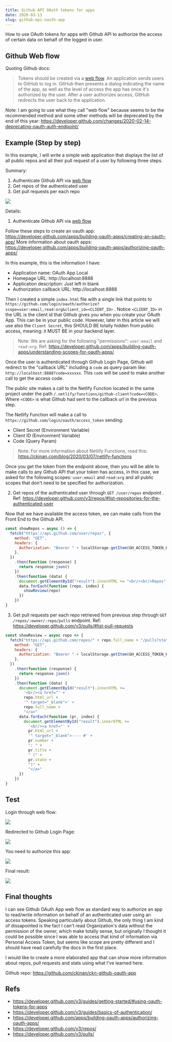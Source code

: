 ```yaml
---
title: Github API OAuth tokens for apps
date: 2020-03-13
slug: github-api-oauth-app
---
```


How to use OAuth tokens for apps with Github API to authorize the access of certain data on behalf of the logged in user.

## Github Web flow

Quoting Github docs:

> Tokens should be created via a [web flow](https://developer.github.com/apps/building-oauth-apps/authorizing-oauth-apps/). An application sends users to GitHub to log in. GitHub then presents a dialog indicating the name of the app, as well as the level of access the app has once it's authorized by the user. After a user authorizes access, GitHub redirects the user back to the application.

Note: I am going to use what they call "web flow" because seems to be the recommended method and some other methods will be deprecated by the end of this year: https://developer.github.com/changes/2020-02-14-deprecating-oauth-auth-endpoint/

## Example (Step by step)

In this example, I will write a simple web application that displays the list of all public repos and all their pull request of a user by following three steps.

Summary:

1. Authenticate Github API via [web flow](https://developer.github.com/apps/building-oauth-apps/authorizing-oauth-apps/)
2. Get repos of the authenticated user
3. Get pull requests per each repo

![](./images/0.png)

Details:

1. Authenticate Github API via [web flow](https://developer.github.com/apps/building-oauth-apps/authorizing-oauth-apps/)

Follow these steps to create an oauth app: https://developer.github.com/apps/building-oauth-apps/creating-an-oauth-app/
More information about oauth apps: https://developer.github.com/apps/building-oauth-apps/authorizing-oauth-apps/

In this example, this is the information I have:

- Application name: OAuth App Local
- Homepage URL: http://localhost:8888
- Application description: Just left in blank
- Authorization callback URL: http://localhost:8888

Then I created a simple `index.html` file with a single link that points to `https://github.com/login/oauth/authorize?scope=user:email,read:org&client_id=<CLIENT_ID>` . Notice `<CLIENT_ID>` in the URL is the client id that Github gives you when you create your OAuth App. This can be in your public code. However, later in this article we will use also the `Client Secret`, this SHOULD BE totally hidden from public access, meaning: it MUST BE in your backend layer.

> Note: We are asking for the following "permissions": `user:email` and `read:org`. Ref: https://developer.github.com/apps/building-oauth-apps/understanding-scopes-for-oauth-apps/

Once the user is authenticated through Github Login Page, Github will redirect to the "callback URL" including a `code` as query param like: `http://localhost:8888?code=xxxxxx`. This `code` will be used to make another call to get the access code.

The public site makes a call to the Netlify Function located in the same project under the path `/.netlify/functions/github-client?code=<CODE>`. Where `<CODE>` is what Github had sent to the callback url in the previous step.

The Netlify Function will make a call to `https://github.com/login/oauth/access_token` sending:

- Client Secret (Environment Variable)
- Client ID (Environment Variable)
- Code (Query Param)

> Note: For more information about Netlify Functions, read this: https://ckinan.com/blog/2020/03/07/netlify-functions

Once you get the token from the endpoint above, then you will be able to make calls to any Github API that your token has access, in this case, we asked for the following scopes: `user:email` and `read:org` and all public scopes that don't need to be specified for authorization.

2. Get repos of the authenticated user through `GET /user/repos` endpoint . Ref: https://developer.github.com/v3/repos/#list-repositories-for-the-authenticated-user

Now that we have available the access token, we can make calls from the Front End to the Github API.

```js
const showRepos = async () => {
  fetch("https://api.github.com/user/repos", {
    method: "GET",
    headers: {
      Authorization: "Bearer " + localStorage.getItem(GH_ACCESS_TOKEN_KEY),
    },
  })
    .then(function (response) {
      return response.json()
    })
    .then(function (data) {
      document.getElementById("result").innerHTML += "<br/><br/>Repos"
      data.forEach(function (repo, index) {
        showReview(repo)
      })
    })
}
```

3. Get pull requests per each repo retrieved from previous step through `GET /repos/:owner/:repo/pulls` endpoint. Ref: https://developer.github.com/v3/pulls/#list-pull-requests

```js
const showReview = async repo => {
  fetch("https://api.github.com/repos/" + repo.full_name + "/pulls?state=all", {
    method: "GET",
    headers: {
      Authorization: "Bearer " + localStorage.getItem(GH_ACCESS_TOKEN_KEY),
    },
  })
    .then(function (response) {
      return response.json()
    })
    .then(function (data) {
      document.getElementById("result").innerHTML +=
        '<br/><a href="' +
        repo.html_url +
        '" target="_blank">' +
        repo.full_name +
        "</a>"
      data.forEach(function (pr, index) {
        document.getElementById("result").innerHTML +=
          '<br/><a href="' +
          pr.html_url +
          '" target="_blank">---- #' +
          pr.number +
          ": " +
          pr.title +
          " (" +
          pr.state +
          ")" +
          "</a>"
      })
    })
}
```

## Test

Login through web flow:

![](./images/1.png)

Redirected to Github Login Page:

![](./images/2.png)

You need to authorize this app:

![](./images/3.png)

Final result:

![](./images/4.png)

## Final thoughts

I can see Github OAuth App web flow as standard way to authorize an app to read/write information on behalf of an authenticated user using an access tokens. Speaking particularly about Github, the only thing I am kind of dissapointed is the fact I can't read Organization's data without the permission of the owner, which make totally sense, but originally I thought it could be possible since I was able to access that kind of information via Personal Access Token, but seems like scope are pretty different and I should have read carefully the docs in the first place.

I would like to create a more elaborated app that can show more information about repos, pull requests and stats using what I've learned here.

Github repo: https://github.com/ckinan/ckn-github-oauth-app

## Refs

- https://developer.github.com/v3/guides/getting-started/#using-oauth-tokens-for-apps
- https://developer.github.com/v3/guides/basics-of-authentication/
- https://developer.github.com/apps/building-oauth-apps/authorizing-oauth-apps/
- https://developer.github.com/v3/repos/
- https://developer.github.com/v3/pulls/
